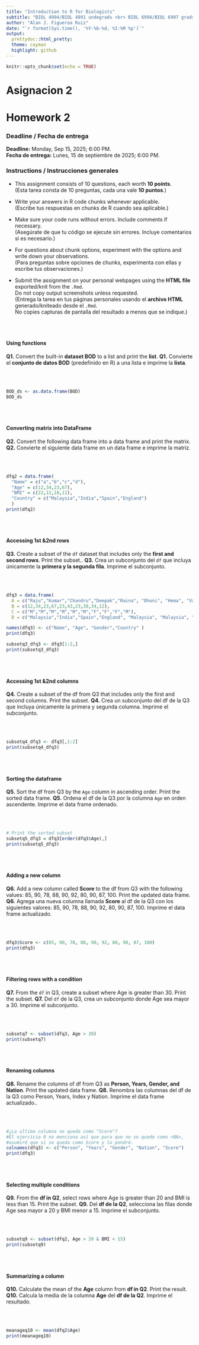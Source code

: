```yaml
---
title: "Introduction to R for Biologists"
subtitle: "BIOL 4994/BIOL 4991 undegrads <br> BIOL 6994/BIOL 6997 grads"
author: "Alan J. Figueroa Ruiz"
date: "`r format(Sys.time(), '%Y-%b-%d, %I:%M %p')`"
output:
  prettydoc::html_pretty:
  theme: cayman
  highlight: github
---
```


```r
knitr::opts_chunk$set(echo = TRUE)
```

# Asignacion 2
# Homework 2

### Deadline / Fecha de entrega
**Deadline:** Monday, Sep 15, 2025; 6:00 PM.  
**Fecha de entrega:** Lunes, 15 de septiembre de 2025; 6:00 PM.

### Instructions / Instrucciones generales

- This assignment consists of 10 questions, each worth **10 points**.  
(Esta tarea consta de 10 preguntas, cada una vale **10 puntos**.)

- Write your answers in R code chunks whenever applicable.  
(Escribe tus respuestas en chunks de R cuando sea aplicable.)

- Make sure your code runs without errors. Include comments if necessary.  
(Asegúrate de que tu código se ejecute sin errores. Incluye comentarios si es necesario.)

- For questions about chunk options, experiment with the options and write down your observations.  
(Para preguntas sobre opciones de chunks, experimenta con ellas y escribe tus observaciones.)

- Submit the assignment on your personal webpages using the **HTML file** exported/knit from the `.Rmd`.  
Do not copy output screenshots unless requested.  
(Entrega la tarea en tus páginas personales usando el **archivo HTML** generado/kniteado desde el `.Rmd`.  
No copies capturas de pantalla del resultado a menos que se indique.)

<br><br>

#### **Using functions**  
**Q1.** Convert the built-in **dataset BOD** to a list and print the **list**. **Q1.** Convierte el **conjunto de datos BOD** (predefinido en R) a una lista e imprime la **lista**.  

<br><br>

```r
BOD_ds <- as.data.frame(BOD)
BOD_ds
```
<br><br>

#### **Converting matrix into DataFrame** 
**Q2.** Convert the following data frame into a data frame and print the matrix.
**Q2.** Convierte el siguiente data frame en un data frame e imprime la matriz.

<br><br>

```r
dfq2 = data.frame(
  "Name" = c("a","b","c","d"),
  "Age" = c(12,34,23,67),
  "BMI" = c(22,12,10,11),
  "Country" = c("Malaysia","India","Spain","England")
  )
print(dfq2)
```

<br><br>

#### **Accessing 1st &2nd rows**
**Q3.** Create a subset of the `df` dataset that includes only the **first and second rows**. Print the subset..
**Q3.** Crea un subconjunto del `df` que incluya únicamente la **primera y la segunda fila**. Imprime el subconjunto.

<br><br>

```r
dfq3 = data.frame(
  A = c("Raju","Kumar","Chandru","Deepak","Raina", "Dhoni", "Hema", "Vandana", "Bela","Anand" ),
  B = c(12,34,23,67,23,43,23,38,34,12),
  C = c("M","M","M","M","M","M","F","F","F","M"),
  D = c("Malaysia","India","Spain","England", "Malaysia", "Malaysia", "India", "Egypt", "Italy", "Peru"))

names(dfq3) <- c("Name", "Age", "Gender","Country" )
print(dfq3)

subsetq3_dfq3 <- dfq3[1:2,]
print(subsetq3_dfq3)
```

<br><br>

#### **Accessing 1st &2nd columns**
**Q4.** Create a subset of the df from Q3 that includes only the first and second columns. Print the subset.
**Q4.** Crea un subconjunto del df de la Q3 que incluya únicamente la primera y segunda columna. Imprime el subconjunto.

<br><br>

```r
subsetq4_dfq3 <- dfq3[,1:2]
print(subsetq4_dfq3)
```

<br><br>

#### **Sorting the dataframe**
**Q5.** Sort the df from Q3 by the `Age` column in ascending order. Print the sorted data frame.
**Q5.** Ordena el df de la Q3 por la columna `Age` en orden ascendente. Imprime el data frame ordenado.

<br><br>

```r
# Print the sorted subset
subsetq5_dfq3 = dfq3[order(dfq3$Age),]
print(subsetq5_dfq3)
```

<br><br>

#### **Adding a new column**
**Q6.** Add a new column called **Score** to the df from Q3 with the following values: 85, 90, 78, 88, 90, 92, 80, 90, 87, 100. Print the updated data frame.
**Q6.** Agrega una nueva columna llamada **Score** al df de la Q3 con los siguientes valores: 85, 90, 78, 88, 90, 92, 80, 90, 87, 100. Imprime el data frame actualizado.

<br><br>

```r
dfq3$Score <- c(85, 90, 78, 88, 90, 92, 80, 90, 87, 100)
print(dfq3)
```

<br><br>

#### **Filtering rows with a condition**
**Q7.** From the `df` in Q3, create a subset where Age is greater than 30. Print the subset.
**Q7.** Del `df` de la Q3, crea un subconjunto donde Age sea mayor a 30. Imprime el subconjunto.

<br><br>

```r
subsetq7 <- subset(dfq3, Age > 30)
print(subsetq7)
```

<br><br>

#### **Renaming columns**
**Q8.** Rename the columns of df from Q3 as **Person, Years, Gender, and Nation**. Print the updated data frame.
**Q8.** Renombra las columnas del df de la Q3 como Person, Years, Index y Nation. Imprime el data frame actualizado..

<br><br>

```r
#¿La ultima columna se queda como "Score"? 
#El ejercicio 8 no menciona así que para que no se quede como <NA>,
#asumiré que si se queda como Score y lo pondré.
colnames(dfq3) <- c("Person", "Years", "Gender", "Nation", "Score")
print(dfq3)
```

<br><br>

#### **Selecting multiple conditions**
**Q9.** From the **df in Q2**, select rows where Age is greater than 20 and BMI is less than 15. Print the subset.
**Q9.** Del **df de la Q2**, selecciona las filas donde Age sea mayor a 20 y BMI menor a 15. Imprime el subconjunto.

<br><br>

```r
subsetq9 <- subset(dfq2, Age > 20 & BMI < 15)
print(subsetq9)
```
<br><br>

#### **Summarizing a column**
**Q10.** Calculate the mean of the **Age** column from **df in Q2**. Print the result.
**Q10.** Calcula la media de la columna **Age** del **df de la Q2**. Imprime el resultado.

<br><br>

```r
meanageq10 <- mean(dfq2$Age)
print(meanageq10)
```
<br><br>
